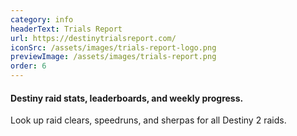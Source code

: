 ```yaml
---
category: info
headerText: Trials Report
url: https://destinytrialsreport.com/
iconSrc: /assets/images/trials-report-logo.png
previewImage: /assets/images/trials-report.png
order: 6
---
```


#### Destiny raid stats, leaderboards, and weekly progress.

Look up raid clears, speedruns, and sherpas for all Destiny 2 raids.
